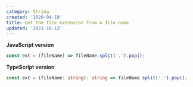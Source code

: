 ```yaml
---
category: String
created: '2020-04-19'
title: Get the file extension from a file name
updated: '2021-10-13'
---
```


**JavaScript version**

```js ext.js
const ext = (fileName) => fileName.split('.').pop();
```

**TypeScript version**

```ts ext.ts
const ext = (fileName: string): string => fileName.split('.').pop();
```
